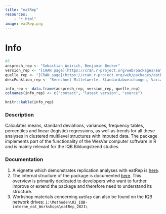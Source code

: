 ```yaml
---
title: "eatRep"
resources: 
    - "*.html"
image: eatRep.png
---
```


# Info

```r
#3
ansprech_rep <- "Sebastian Weirich, Benjamin Becker"
version_rep <- "[CRAN page](https://cran.r-project.org/web/packages/eatRep/index.html)"
quelle_rep <- "[CRAN page](https://cran.r-project.org/web/packages/eatRep/index.html)"
descFunktion_rep <- "Berechnet Mittelwerte, Standardabweichungen, Varianzen, Häufigkeitstabellen, Perzentile und lineare (logistische) Regressionen sowie Trends für alle diese Analysen in geclusterten Mehrebenenstrukturen mit imputierten Daten. Das Paket implementiert einen Teil der Funktionsweise der Computersoftware WesVar in R und ist im Wesentlichen für die IQB-Bildungstrendstudien relevant."

info_rep <- data.frame(ansprech_rep, version_rep, quelle_rep)
colnames(info_rep) <- c("contact", "latest version", "source")

knitr::kable(info_rep)
```

### Description

Calculates means, standard deviations, variances, frequency tables, percentiles and linear (logistic) regressions, as well as trends for all these analyses in clustered multilevel structures with imputed data. The package implements part of the functionality of the WesVar computer software in R and is mainly relevant for the IQB Bildungstrend studies.

### Documentation

1)  A vignette which demonstrates replication analyses with eatRep is [here](https://cran.r-project.org/web//packages/eatRep/vignettes/eatRep.html).
2)  The internal structure of the package is documented [here](https://github.com/iqb-research/IQB-Methods/blob/main/_site/structure.html). This overview is primarily dedicated to developers who want to further improve or extend the package and therefore need to understand its structure.
3)  Workshop materials concerning `eatRep` can also be found on the IQB network drives: `i:\Methoden\02_IQB-interne_eat_Workshops\eatRep_2021\`
